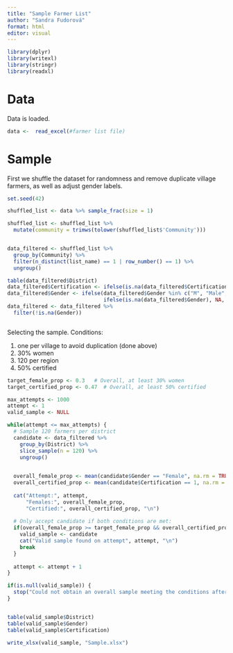 ```yaml
---
title: "Sample Farmer List"
author: "Sandra Fudorová"
format: html
editor: visual
---
```


```r
library(dplyr)
library(writexl)
library(stringr)
library(readxl)

```

# Data

Data is loaded.

```r
data <-  read_excel(#farmer list file)

```

# Sample

First we shuffle the dataset for randomness and remove duplicate village farmers, as well as adjust gender labels.

```r
set.seed(42) 

shuffled_list <- data %>% sample_frac(size = 1)

shuffled_list <- shuffled_list %>%
  mutate(community = trimws(tolower(shuffled_list$'Community')))


data_filtered <- shuffled_list %>%
  group_by(Community) %>%
  filter(n_distinct(list_name) == 1 | row_number() == 1) %>%
  ungroup()

table(data_filtered$District)
data_filtered$Certification <- ifelse(is.na(data_filtered$Certification),0,1)
data_filtered$Gender <- ifelse(data_filtered$Gender %in% c("M", "Male", "MM"), "Male", 
                               ifelse(is.na(data_filtered$Gender), NA, "Female"))
data_filtered <- data_filtered %>%
  filter(!is.na(Gender))



```

Selecting the sample. Conditions:

1.  one per village to avoid duplication (done above)
2.  30% women
3.  120 per region
4.  50% certified

```r

target_female_prop <- 0.3   # Overall, at least 30% women
target_certified_prop <- 0.47  # Overall, at least 50% certified

max_attempts <- 1000
attempt <- 1
valid_sample <- NULL

while(attempt <= max_attempts) {
  # Sample 120 farmers per district
  candidate <- data_filtered %>%
    group_by(District) %>%
    slice_sample(n = 120) %>%
    ungroup()
  

  overall_female_prop <- mean(candidate$Gender == "Female", na.rm = TRUE)
  overall_certified_prop <- mean(candidate$Certification == 1, na.rm = TRUE)
  
  cat("Attempt:", attempt, 
      "Females:", overall_female_prop, 
      "Certified:", overall_certified_prop, "\n")
  
  # Only accept candidate if both conditions are met:
  if(overall_female_prop >= target_female_prop && overall_certified_prop >= target_certified_prop) {
    valid_sample <- candidate
    cat("Valid sample found on attempt", attempt, "\n")
    break
  }
  
  attempt <- attempt + 1
}

if(is.null(valid_sample)) {
  stop("Could not obtain an overall sample meeting the conditions after ", max_attempts, " attempts.")
}



```

```r
table(valid_sample$District)
table(valid_sample$Gender)
table(valid_sample$Certification)

```

```r
write_xlsx(valid_sample, "Sample.xlsx")
```
